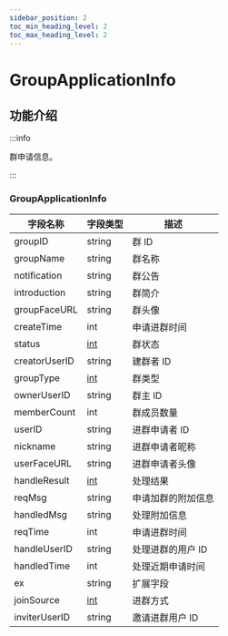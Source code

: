```yaml
---
sidebar_position: 2
toc_min_heading_level: 2
toc_max_heading_level: 2
---
```


# GroupApplicationInfo

## 功能介绍

:::info

群申请信息。

:::

### GroupApplicationInfo

| 字段名称      | 字段类型 | 描述                                                          |
| ------------- | -------- | ------------------------------------------------------------- |
| groupID       | string   | 群 ID                                                         |
| groupName     | string   | 群名称                                                        |
| notification  | string   | 群公告                                                        |
| introduction  | string   | 群简介                                                        |
| groupFaceURL  | string   | 群头像                                                    |
| createTime    | int      | 申请进群时间                                                  |
| status        | [int](docs/sdks/enum/groupStatus.mdx)      | 群状态          |
| creatorUserID | string   | 建群者 ID                                                     |
| groupType     | [int](docs/sdks/enum/groupType.mdx)      | 群类型              |
| ownerUserID   | string   | 群主 ID                                                       |
| memberCount   | int      | 群成员数量                                                    |
| userID        | string   | 进群申请者 ID                                                 |
| nickname      | string   | 进群申请者昵称                                                |
| userFaceURL   | string   | 进群申请者头像                                                |
| handleResult  | [int](docs/sdks/enum/handleResult.mdx)      | 处理结果 |
| reqMsg        | string   | 申请加群的附加信息                                            |
| handledMsg    | string   | 处理附加信息                                                  |
| reqTime       | int      | 申请进群时间                                                  |
| handleUserID  | string   | 处理进群的用户 ID                                             |
| handledTime   | int      | 处理近期申请时间                                              |
| ex            | string   | 扩展字段                                                      |
| joinSource    | [int](docs/sdks/enum/joinSource.mdx)      | 进群方式          |
| inviterUserID | string   | 邀请进群用户 ID                                               |
